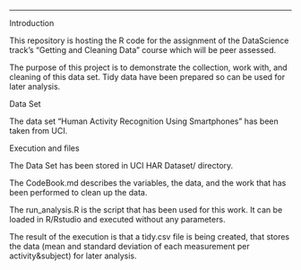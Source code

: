 ---
Introduction

This repository is hosting the R code for the assignment of the DataScience track's "Getting and Cleaning Data" course which will be peer assessed.

The purpose of this project is to demonstrate the collection, work with, and cleaning of this data set. Tidy data have been prepared so can be used for later analysis.

Data Set

The data set "Human Activity Recognition Using Smartphones" has been taken from UCI.

Execution and files

The Data Set has been stored in UCI HAR Dataset/ directory.

The CodeBook.md describes the variables, the data, and the work that has been performed to clean up the data.

The run_analysis.R is the script that has been used for this work. It can be loaded in R/Rstudio and executed without any parameters.

The result of the execution is that a tidy.csv file is being created, that stores the data (mean and standard deviation of each measurement per activity&subject) for later analysis.